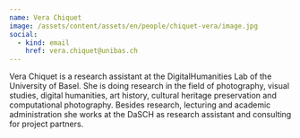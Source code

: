 ```yaml
---
name: Vera Chiquet
image: /assets/content/assets/en/people/chiquet-vera/image.jpg
social:
  - kind: email
    href: vera.chiquet@unibas.ch
---
```

Vera Chiquet is a research assistant at the DigitalHumanities Lab of the University of Basel. She is doing research in the field of photography, visual studies, digital humanities, art history, cultural heritage preservation and computational photography. Besides research, lecturing and academic administration she works at the DaSCH as research assistant and consulting for project partners.